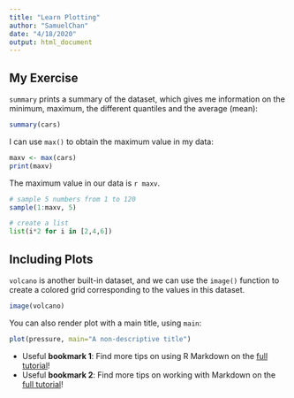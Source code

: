 ```yaml
---
title: "Learn Plotting"
author: "SamuelChan"
date: "4/18/2020"
output: html_document
---
```


## My Exercise

`summary` prints a summary of the dataset, which gives me information on the minimum, maximum, the different quantiles and the average (mean): 

```r
summary(cars)
```
I can use `max()` to obtain the maximum value in my data:

```r
maxv <- max(cars)
print(maxv)
```

The maximum value in our data is `r maxv`.

```r
# sample 5 numbers from 1 to 120
sample(1:maxv, 5)
```

```python
# create a list
list(i*2 for i in [2,4,6])
```


## Including Plots
`volcano` is another built-in dataset, and we can use the `image()` function to create a colored grid corresponding to the values in this dataset.
```r
image(volcano)
```

You can also render plot with a main title, using `main`:

```r
plot(pressure, main="A non-descriptive title")
```

- Useful **bookmark 1**: Find more tips on using R Markdown on the [full tutorial](https://finetut.com/lessons/introduction-to-rmarkdown-r-notebook)!  
- Useful **bookmark 2**: Find more tips on working with Markdown on the [full tutorial](https://finetut.com/lessons/working-with-markdown-document/)!  


